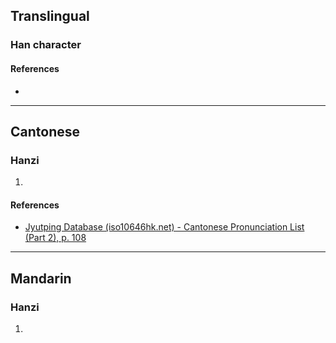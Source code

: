 {{character info/new}}
==Translingual==

===Han character===
{{Han char|rn=61|rad=心|as=07|sn=11|four=|canj=HNP,XHNP|ids=⿱利心}}

====References====
* {{Han ref|kx=0388.140|dkj=10688|hdz=42300.120|uh=60A1|ud=24737}}

----

==Cantonese==

===Hanzi===
{{yue-hanzi|jyut=lei4|y=lei4}}

# {{defn|lang=yue|sort=心07}}

====References====
* [http://www.iso10646hk.net/jp/document/download.jsp Jyutping Database (iso10646hk.net) - Cantonese Pronunciation List (Part 2), p. 108]

----

==Mandarin==

===Hanzi===
{{cmn-hanzi|pin=[[lí]] ([[li2]])|wg=li<sup>2</sup>}}

# {{defn|lang=cmn|sort=心07}}